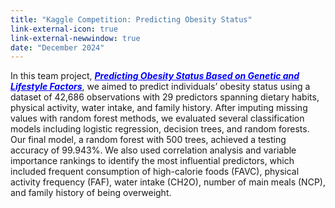 ```yaml
---
title: "Kaggle Competition: Predicting Obesity Status"
link-external-icon: true
link-external-newwindow: true
date: "December 2024"
---
```


In this team project, [***Predicting Obesity Status Based on Genetic and Lifestyle Factors***](Stats101C_Final_Paper.pdf){style="color: blue;"}, we aimed to predict individuals’ obesity status using a dataset of 42,686 observations with 29 predictors spanning dietary habits, physical activity, water intake, and family history. After imputing missing values with random forest methods, we evaluated several classification models including logistic regression, decision trees, and random forests. Our final model, a random forest with 500 trees, achieved a testing accuracy of 99.943%. We also used correlation analysis and variable importance rankings to identify the most influential predictors, which included frequent consumption of high-calorie foods (FAVC), physical activity frequency (FAF), water intake (CH2O), number of main meals (NCP), and family history of being overweight.
